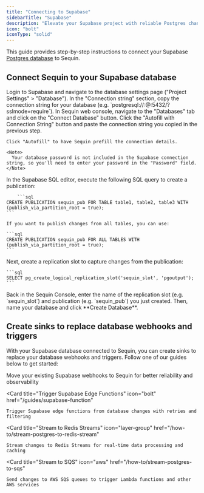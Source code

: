 ```yaml
---
title: "Connecting to Supabase"
sidebarTitle: "Supabase"
description: "Elevate your Supabase project with reliable Postgres change data capture (CDC). Use Sequin to replace webhooks and trigger edge functions."
icon: "bolt"
iconType: "solid"
---
```


This guide provides step-by-step instructions to connect your Supabase [Postgres database](https://supabase.com/docs/guides/database) to Sequin.

## Connect Sequin to your Supabase database

<Steps titleSize="h3">
  <Step title="Get your database connection details">
    Login to Supabase and navigate to the database settings page ("Project Settings" > "Database").
  </Step>
  <Step title="Copy your database connection details">
    In the "Connection string" section, copy the connection string for your database (e.g. `postgresql://<username>:<password>@<host>:5432/<database>?sslmode=require`).
  </Step>
  <Step title="Enter the connection details in Sequin">
    In Sequin web console, navigate to the "Databases" tab and click on the "Connect Database" button. Click the "Autofill with Connection String" button and paste the connection string you copied in the previous step.

    Click "Autofill" to have Sequin prefill the connection details.

    <Note>
      Your database password is not included in the Supabase connection string, so you'll need to enter your password in the "Password" field.
    </Note>
  </Step>
  <Step title="Create a publication">
    In the Supabase SQL editor, execute the following SQL query to create a publication:

        ```sql
    CREATE PUBLICATION sequin_pub FOR TABLE table1, table2, table3 WITH (publish_via_partition_root = true);
    ```

    If you want to publish changes from all tables, you can use:

    ```sql
    CREATE PUBLICATION sequin_pub FOR ALL TABLES WITH (publish_via_partition_root = true);
    ```
  </Step>
  <Step title="Create a replication slot">
    Next, create a replication slot to capture changes from the publication:

    ```sql
    SELECT pg_create_logical_replication_slot('sequin_slot', 'pgoutput');
    ```
  </Step>

  <Step title="Enter the replication slot details in Sequin">
    Back in the Sequin Console, enter the name of the replication slot (e.g. `sequin_slot`) and publication (e.g. `sequin_pub`) you just created. Then, name your database and click **Create Database**.
  </Step>
</Steps>

## Create sinks to replace database webhooks and triggers

With your Supabase database connected to Sequin, you can create sinks to replace your database webhooks and triggers. Follow one of our guides below to get started:

<CardGroup cols={2}>
  <Card
    title="Migrate Supabase Webhooks"
    icon="bolt"
    href="/guides/supabase-webhooks"
  >
    Move your existing Supabase webhooks to Sequin for better reliability and observability
  </Card>

  <Card
    title="Trigger Supabase Edge Functions"
    icon="bolt"
    href="/guides/supabase-function"
  >
    Trigger Supabase edge functions from database changes with retries and filtering
  </Card>

  <Card
    title="Stream to Redis Streams"
    icon="layer-group"
    href="/how-to/stream-postgres-to-redis-stream"
  >
    Stream changes to Redis Streams for real-time data processing and caching
  </Card>

  <Card
    title="Stream to SQS"
    icon="aws"
    href="/how-to/stream-postgres-to-sqs"
  >
    Send changes to AWS SQS queues to trigger Lambda functions and other AWS services
  </Card>
</CardGroup>